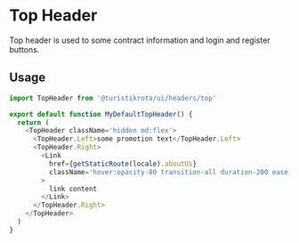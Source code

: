 
<Meta title='Components/Headers/Top' />

# Top Header

Top header is used to some contract information and login and register buttons.

## Usage

```js
import TopHeader from '@turistikrota/ui/headers/top'

export default function MyDefaultTopHeader() {
  return (
    <TopHeader className='hidden md:flex'>
      <TopHeader.Left>some promotion text</TopHeader.Left>
      <TopHeader.Right>
        <Link
          href={getStaticRoute(locale).aboutUs}
          className='hover:opacity-80 transition-all duration-200 ease-in-out'
        >
          link content
        </Link>
      </TopHeader.Right>
    </TopHeader>
  )
}
```
